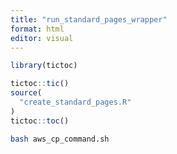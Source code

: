 ```yaml
---
title: "run_standard_pages_wrapper"
format: html
editor: visual
---
```


```r
library(tictoc)

tictoc::tic()
source(
  "create_standard_pages.R"
)
tictoc::toc()

```

```bash
bash aws_cp_command.sh
```

